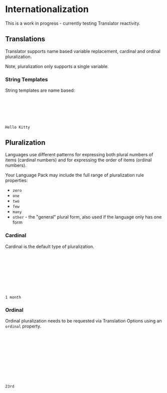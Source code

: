 
<Meta title="Internationalization" />

# Internationalization

This is a work in progress - currently testing Translator reactivity.

<Canvas of={InternationalizationStories.Primary} />

## Translations

Translator supports name based variable replacement, cardinal and ordinal pluralization.

Note, pluralization only supports a single variable.

### String Templates

String templates are name based:

```javascript
{
    greeting: "Hello { name }"
}
```

```javascript
{{ t('greeting', { name: 'Kitty' }) }}
```

```
Hello Kitty
```

## Pluralization

Languages use different patterns for expressing both plural numbers of items (cardinal numbers)
and for expressing the order of items (ordinal numbers).

Your Language Pack may include the full range of pluralization rule properties:

- ```zero```
- ```one```
- ```two```
- ```few```
- ```many```
- ```other``` - the "general" plural form, also used if the language only has one form

### Cardinal

Cardinal is the default type of pluralization.

```javascript
{
    months: {
        one: "{ value } month",
        other: "{ value } months"
    }
}
```

```javascript
{{ t.('months', { value: 1 }) }}
```

```
1 month
```


### Ordinal

Ordinal pluralization needs to be requested via Translation Options using an ```ordinal``` property.

```javascript
{
    place: {
        one: "{ value }st",
        two: "{ value }nd",
        few: "{ value }rd",
        other: "{ value }th"
    }
}
```

```javascript
{{ t.('place', { value: 23, ordinal: true }) }}
```

```
23rd
```